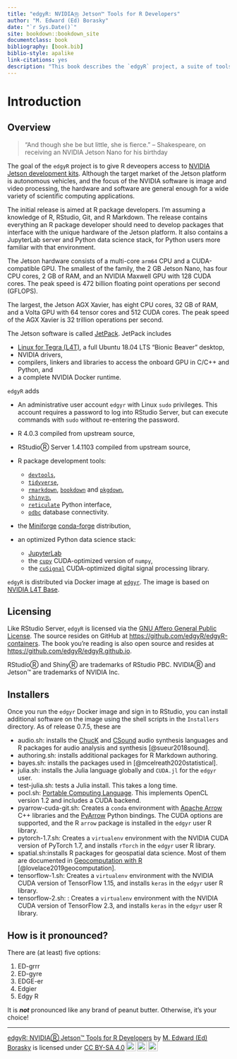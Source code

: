 ```yaml
---
title: "edgyR: NVIDIAⓇ Jetson™ Tools for R Developers"
author: "M. Edward (Ed) Borasky"
date: "`r Sys.Date()`"
site: bookdown::bookdown_site
documentclass: book
bibliography: [book.bib]
biblio-style: apalike
link-citations: yes
description: "This book describes the `edgyR` project, a suite of tools for developing R packages for NVIDIA Jetson edge computing devices."
---
```


# Introduction

## Overview

> "And though she be but little, she is fierce." -- Shakespeare, on receiving an NVIDIA Jetson Nano for his birthday

The goal of the `edgyR` project is to give R deveopers access to [NVIDIA Jetson development kits](https://developer.nvidia.com/embedded/develop/hardware). Although the target market of the Jetson platform is autonomous vehicles, and the focus of the NVIDIA software is image and video processing, the hardware and software are general enough for a wide variety of scientific computing applications.

The initial release is aimed at R package developers. I'm assuming a knowledge of R, RStudio, Git, and R Markdown. The release contains everything an R package developer should need to develop packages that interface with the unique hardware of the Jetson platform. It also contains a JupyterLab server and Python data science stack, for Python users more familiar with that environment.

The Jetson hardware consists of a multi-core `arm64` CPU and a CUDA-compatible GPU. The smallest of the family, the 2 GB Jetson Nano, has four CPU cores, 2 GB of RAM, and an NVIDIA Maxwell GPU with 128 CUDA cores. The peak speed is 472 billion floating point operations per second (GFLOPS).

The largest, the Jetson AGX Xavier, has eight CPU cores, 32 GB of RAM, and a Volta GPU with 64 tensor cores and 512 CUDA cores. The peak speed of the AGX Xavier is 32 trillion operations per second.

The Jetson software is called [JetPack](https://developer.nvidia.com/embedded/jetpack). JetPack includes

-   [Linux for Tegra (L4T)](https://developer.nvidia.com/embedded/linux-tegra), a full Ubuntu 18.04 LTS "Bionic Beaver" desktop,
-   NVIDIA drivers,
-   compilers, linkers and libraries to access the onboard GPU in C/C++ and Python, and
-   a complete NVIDIA Docker runtime.

`edgyR` adds

-   An administrative user account `edgyr` with Linux `sudo` privileges. This account requires a password to log into RStudio Server, but can execute commands with `sudo` without re-entering the password.

-   R 4.0.3 compiled from upstream source,

-   RStudioⓇ Server 1.4.1103 compiled from upstream source,

-   R package development tools:

    -   [`devtools`](https://devtools.r-lib.org/),
    -   [`tidyverse`](https://www.tidyverse.org/),
    -   [`rmarkdown`](https://rmarkdown.rstudio.com/), [`bookdown`](https://bookdown.org/) and [`pkgdown`](https://pkgdown.r-lib.org/),
    -   [`shinyⓇ`](https://shiny.rstudio.com/),
    -   [`reticulate`](https://rstudio.github.io/reticulate/) Python interface,
    -   [`odbc`](https://db.rstudio.com/getting-started/connect-to-database) database connectivity.

-   the [Miniforge](https://github.com/conda-forge/miniforge) [conda-forge](https://conda-forge.org/) distribution,

-   an optimized Python data science stack:

    -   [JupyterLab](https://jupyterlab.readthedocs.io/en/stable/)
    -   the [`cupy`](https://cupy.dev/) CUDA-optimized version of `numpy`,
    -   the [`cuSignal`](https://github.com/rapidsai/cusignal) CUDA-optimized digital signal processing library.

`edgyR` is distributed via Docker image at [`edgyr`](https://hub.docker.com/r/edgyr/edgyr). The image is based on [NVIDIA L4T Base](https://ngc.nvidia.com/catalog/containers/nvidia:l4t-base).

## Licensing

Like RStudio Server, `edgyR` is licensed via the [GNU Affero General Public License](https://www.gnu.org/licenses/agpl-3.0.en.html). The source resides on GitHub at <https://github.com/edgyR/edgyR-containers>. The book you're reading is also open source and resides at <https://github.com/edgyR/edgyR.github.io>.

RStudioⓇ and ShinyⓇ are trademarks of RStudio PBC. NVIDIAⓇ and Jetson™ are trademarks of NVIDIA Inc.

## Installers

Once you run the `edgyr` Docker image and sign in to RStudio, you can install additional software on the image using the shell scripts in the `Installers` directory. As of release 0.7.5, these are

-   audio.sh: installs the [ChucK](https://chuck.cs.princeton.edu/) and [CSound](https://csound.com/) audio synthesis languages and R packages for audio analysis and synthesis [@sueur2018sound].
-   authoring.sh: installs additional packages for R Markdown authoring.
-   bayes.sh: installs the packages used in [@mcelreath2020statistical].
-   julia.sh: installs the Julia language globally and `CUDA.jl` for the `edgyr` user.
-   test-julia.sh: tests a Julia install. This takes a long time.
-   pocl.sh: [Portable Computing Language](http://portablecl.org/docs/html/). This implements OpenCL version 1.2 and includes a CUDA backend.
-   pyarrow-cuda-git.sh: Creates a `conda` environment with [Apache Arrow](https://arrow.apache.org/) C++ libraries and the [PyArrow](https://arrow.apache.org/docs/python/) Python bindings. The CUDA options are supported, and the R `arrow` package is installed in the `edgyr` user R library.
-   pytorch-1.7.sh: Creates a `virtualenv` environment with the NVIDIA CUDA version of PyTorch 1.7, and installs `rTorch` in the `edgyr` user R library.
-   spatial.sh:installs R packages for geospatial data science. Most of them are documented in [Geocomputation with R](https://geocompr.robinlovelace.net/) [@lovelace2019geocomputation].
-   tensorflow-1.sh: Creates a `virtualenv` environment with the NVIDIA CUDA version of TensorFlow 1.15, and installs `keras` in the `edgyr` user R library.
-   tensorflow-2.sh: : Creates a `virtualenv` environment with the NVIDIA CUDA version of TensorFlow 2.3, and installs `keras` in the `edgyr` user R library.

## How is it pronounced?

There are (at least) five options:

1.  ED-grrr
2.  ED-gyre
3.  EDGE-er
4.  Edgier
5.  Edgy R

It is ***not*** pronounced like any brand of peanut butter. Otherwise, it's your choice!

------------------------------------------------------------------------

<p xmlns:cc="http://creativecommons.org/ns#" xmlns:dct="http://purl.org/dc/terms/">

<a property="dct:title" rel="cc:attributionURL" href="https://edgyR.github.io">edgyR: NVIDIAⓇ Jetson™ Tools for R Developers</a> by <a rel="cc:attributionURL dct:creator" property="cc:attributionName" href="https://twitter.com/znmeb">M. Edward (Ed) Borasky</a> is licensed under <a href="http://creativecommons.org/licenses/by-sa/4.0/?ref=chooser-v1" target="_blank" rel="license noopener noreferrer" style="display:inline-block;">CC BY-SA 4.0<img src="https://mirrors.creativecommons.org/presskit/icons/cc.svg?ref=chooser-v1" style="height:22px!important;margin-left:3px;vertical-align:text-bottom;"/><img src="https://mirrors.creativecommons.org/presskit/icons/by.svg?ref=chooser-v1" style="height:22px!important;margin-left:3px;vertical-align:text-bottom;"/><img src="https://mirrors.creativecommons.org/presskit/icons/sa.svg?ref=chooser-v1" style="height:22px!important;margin-left:3px;vertical-align:text-bottom;"/></a>

</p>
